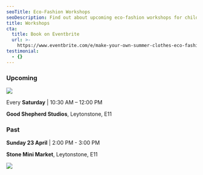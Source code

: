 ```yaml
---
seoTitle: Eco-Fashion Workshops
seoDescription: Find out about upcoming eco-fashion workshops for children in East London.
title: Workshops
cta:
  title: Book on Eventbrite
  url: >-
    https://www.eventbrite.com/e/make-your-own-summer-clothes-eco-fashion-kids-workshop-tickets-1309797572799
testimonial:
  - {}
---
```


### Upcoming

![](/9.png)

Every **Saturday** | 10:30 AM – 12:00 PM

**Good Shepherd Studios**, Leytonstone, E11

<ButtonComponent label="More info" url="https://wemakekidsclub.com/news/ecofashion-kids-workshops-leytonstone" />

### Past

**Sunday 23 April** | 2:00 PM - 3:00 PM

**Stone Mini Market**, Leytonstone, E11

![](</Blog IMG internal-3.webp>)
